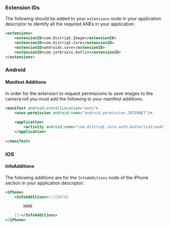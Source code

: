 
### Extension IDs

The following should be added to your `extensions` node in your application descriptor to identify all the required ANEs in your application:

```xml
<extensions>
    <extensionID>com.distriqt.Image</extensionID>
    <extensionID>com.distriqt.Core</extensionID>
    <extensionID>androidx.core</extensionID>
    <extensionID>com.jetbrains.kotlin</extensionID>
</extensions>
```



### Android

#### Manifest Additions

In order for the extension to request permissions to save images to the camera roll you must 
add the following to your manifest additions:

```xml
<manifest android:installLocation="auto">
	<uses-permission android:name="android.permission.INTERNET"/>
	
	<application>
		<activity android:name="com.distriqt.core.auth.AuthorisationActivity" android:theme="@android:style/Theme.Translucent.NoTitleBar" android:exported="false" />
	</application>
	
</manifest>
```


### iOS

#### InfoAdditions

The following additions are for the `InfoAdditions` node of the iPhone section in your application descriptor:

```xml
<iPhone>
	<InfoAdditions><![CDATA[

		HERE

	]]></InfoAdditions>
</iPhone>
```

